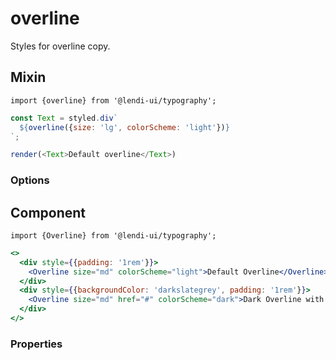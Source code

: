 
# overline

Styles for overline copy.

## Mixin

```
import {overline} from '@lendi-ui/typography';
```

```js
const Text = styled.div`
  ${overline({size: 'lg', colorScheme: 'light'})}
`;

render(<Text>Default overline</Text>)
```

### Options

<PropTable>
  <PropTable.Entry name="size" type={'"sm" | "md" | "lg" | "xl"'} required description="The overline copy size."/>
  <PropTable.Entry name="colorScheme" type={'"light" | "dark"'} defaultValue="light" description="Determines the colour scheme for the overline copy."/>
  <PropTable.Entry name="align" type={'"left" | "center" | right"'} defaultValue="left" description="Horizontal alignment of overline copy."/>
</PropTable>


## Component

```
import {Overline} from '@lendi-ui/typography';
```

```jsx
<>
  <div style={{padding: '1rem'}}>
    <Overline size="md" colorScheme="light">Default Overline</Overline>
  </div>
  <div style={{backgroundColor: 'darkslategrey', padding: '1rem'}}>
    <Overline size="md" href="#" colorScheme="dark">Dark Overline with href</Overline>
  </div>
</>
```

### Properties
<PropTable>
  <PropTable.Entry name="size" type={'"sm" | "md" | "lg" | "xl" '} required description="The overline copy size."/>
  <PropTable.Entry name="colorScheme" type={'"light" | "dark"'} defaultValue="light" description="Determines the colour scheme for the overline copy."/>
  <PropTable.Entry name="align" type={'"left" | "center" | right"'} defaultValue="left" description="Horizontal alignment of overline copy."/>
  <PropTable.Entry name="href" type="string" description="If href value is provided, the overline copy will render as a link."/>
</PropTable>

